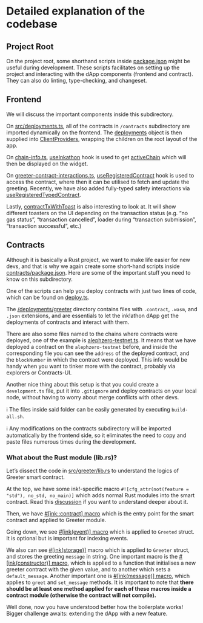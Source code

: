 # Detailed explanation of the codebase
## Project Root

On the project root, some shorthand scripts inside [package.json](https://github.com/scio-labs/inkathon/blob/main/package.json#L15-L27) might be useful during development. These scripts facilitates on setting up the project and interacting with the dApp components (frontend and contract). They can also do linting, type-checking, and changeset.

## Frontend

We will discuss the important components inside this subdirectory.

On [src/deployments.ts](https://github.com/scio-labs/inkathon/blob/main/frontend/src/deployments/deployments.ts), all of the contracts in `/contracts` subdirectory are imported dynamically on the frontend. The [deployments](https://github.com/scio-labs/inkathon/blob/main/frontend/src/deployments/deployments.ts#L15C9-L15C20) object is then supplied into [ClientProviders](https://github.com/scio-labs/inkathon/blob/9703ab312fd93239b3b00ef669b91cc3b009789d/frontend/src/app/layout.tsx#L50-L53), wrapping the children on the root layout of the app.

On [chain-info.ts](https://github.com/scio-labs/inkathon/blob/main/frontend/src/components/web3/chain-info.tsx), [useInkathon](https://github.com/scio-labs/inkathon/blob/main/frontend/src/components/web3/chain-info.tsx#L13) hook is used to get [activeChain](https://github.com/scio-labs/inkathon/blob/main/frontend/src/components/web3/chain-info.tsx#L13) which will then be displayed on the widget.

On [greeter-contract-interactions.ts](https://github.com/scio-labs/inkathon/blob/main/frontend/src/components/web3/greeter-contract-interactions.tsx), [useRegisteredContract](https://github.com/scio-labs/inkathon/blob/main/frontend/src/components/web3/greeter-contract-interactions.tsx#L27C50-L27C69) hook is used to access the contract, where then it can be utilised to fetch and update the greeting. Recently, we have also added fully-typed safety interactions via [useRegisteredTypedContract](https://github.com/scio-labs/inkathon/blob/main/frontend/src/components/web3/greeter-contract-interactions.tsx#L28).

Lastly, [contractTxWithToast](https://github.com/scio-labs/inkathon/blob/main/frontend/src/components/web3/greeter-contract-interactions.tsx#L72) is also interesting to look at. It will show different toasters on the UI depending on the transaction status (e.g. “no gas status”, “transaction cancelled”, loader during “transaction submission”, “transaction successful”, etc.)

## Contracts

Although it is basically a Rust project, we want to make life easier for new devs, and that is why we again create some short-hand scripts inside [contracts/package.json](https://github.com/scio-labs/inkathon/blob/main/contracts/package.json). Here are some of the important stuff you need to know on this subdirectory.

One of the scripts can help you deploy contracts with just two lines of code, which can be found on [deploy.ts](https://github.com/scio-labs/inkathon/blob/main/contracts/scripts/deploy.ts#L22-L23).

The [/deployments/greeter](https://github.com/scio-labs/inkathon/tree/main/contracts/deployments) directory contains files with `.contract`, `.wasm`, and `.json` extensions, and are essentials to let the ink!athon dApp get the deployments of contracts and interact with them. 

There are also some files named to the chains where contracts were deployed, one of the example is [alephzero-testnet.ts](https://github.com/scio-labs/inkathon/blob/main/contracts/deployments/greeter/alephzero-testnet.ts). It means that we have deployed a contract on the `alephzero-testnet` before, and inside the corresponding file you can see the `address` of the deployed contract, and the `blockNumber` in which the contract were deployed. This info would be handy when you want to tinker more with the contract, probably via explorers or Contracts-UI. 

Another nice thing about this setup is that you could create a `development.ts` file, put it into `.gitignore` and deploy contracts on your local node, without having to worry about merge conflicts with other devs.

ℹ️ The files inside said folder can be easily generated by executing `build-all.sh`.

ℹ️ Any modifications on the contracts subdirectory will be imported automatically by the frontend side, so it eliminates the need to copy and paste files numerous times during the development.

### What about the Rust module (lib.rs)?

Let’s dissect the code in [src/greeter/lib.rs](https://github.com/scio-labs/inkathon/blob/main/contracts/src/greeter/lib.rs) to understand the logics of Greeter smart contract.

At the top, we have some ink!-specific macro `#![cfg_attr(not(feature = "std"), no_std, no_main)]` which adds normal Rust modules into the smart contract. Read this [discussion](https://substrate.stackexchange.com/questions/1274/why-do-we-need-cfg-attrnotfeature-std-no-std) if you want to understand deeper about it.

Then, we have [#[ink::contract] macro](https://use.ink/macros-attributes/contract/) which is the entry point for the smart contract and applied to Greeter module.

Going down, we see [#[ink(event)] macro](https://use.ink/macros-attributes/event/) which is applied to `Greeted` struct. It is optional but is important for indexing events.

We also can see [#[ink(storage)]](https://use.ink/macros-attributes/storage) macro which is applied to `Greeter` struct, and stores the greeting `message` in string.
One important macro is the [#[ink(constructor)] macro](https://use.ink/macros-attributes/constructor), which is applied to a function that initialises a new greeter contract with the given value, and to another which sets a `default_message`. Another important one is [#[ink(message)] macro](https://use.ink/macros-attributes/message/), which applies to `greet` and `set_message` methods. It is important to note that **there should be at least one method applied for each of these macros inside a contract module (otherwise the contract will not compile).**

Well done, now you have understood better how the boilerplate works! Bigger challenge awaits: extending the dApp with a new feature.